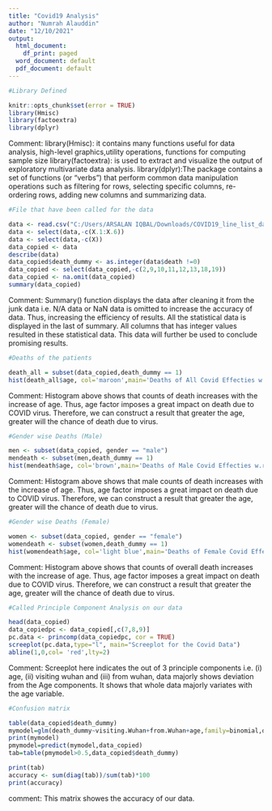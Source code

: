 ---
title: "Covid19 Analysis"
author: "Numrah Alauddin"
date: "12/10/2021"
output:
  html_document:
    df_print: paged
  word_document: default
  pdf_document: default
---
```{r}
#Library Defined

knitr::opts_chunk$set(error = TRUE)
library(Hmisc)
library(factoextra)
library(dplyr)
```


Comment:
library(Hmisc): it contains many functions useful for data analysis, high-level graphics,utility operations, functions for computing sample size 
library(factoextra): is used to extract and visualize the output of exploratory multivariate data analysis.
library(dplyr):The package contains a set of functions (or “verbs”) that perform common data manipulation operations such as filtering for rows, selecting specific columns, re-ordering rows, adding new columns and summarizing data.


```{r}
#File that have been called for the data

data <- read.csv("C:/Users/ARSALAN IQBAL/Downloads/COVID19_line_list_data.csv")
data <- select(data,-c(X.1:X.6))
data <- select(data,-c(X))
data_copied <- data
describe(data)
data_copied$death_dummy <- as.integer(data$death !=0)
data_copied <- select(data_copied,-c(2,9,10,11,12,13,18,19))
data_copied <- na.omit(data_copied)
summary(data_copied)
```


Comment:
Summary() function displays the data after cleaning it from the junk data i.e. N/A data or NaN data is omitted to increase the accuracy of data. Thus, increasing the efficiency of results.
All the statistical data is displayed in the last of summary. All columns that has integer values resulted in these statistical data. This data will further be used to conclude promising results.




```{r}
#Deaths of the patients

death_all = subset(data_copied,death_dummy == 1)
hist(death_all$age, col='maroon',main='Deaths of All Covid Effecties w.r.t Age',xlab="Age")
```


Comment:
Histogram above shows that counts of death increases with the increase of age. Thus, age factor imposes a great impact on death due to COVID virus. Therefore, we can construct a result that greater the age, greater will the chance of death due to virus.



```{r}
#Gender wise Deaths (Male)

men <- subset(data_copied, gender == "male")
mendeath <- subset(men,death_dummy == 1)
hist(mendeath$age, col='brown',main='Deaths of Male Covid Effecties w.r.t Age',xlab="Age")
```



Comment:
Histogram above shows that male counts of death increases with the increase of age. Thus, age factor imposes a great impact on death due to COVID virus. Therefore, we can construct a result that greater the age, greater will the chance of death due to virus.







```{R}
#Gender wise Deaths (Female)

women <- subset(data_copied, gender == "female")
womendeath <- subset(women,death_dummy == 1)
hist(womendeath$age, col='light blue',main='Deaths of Female Covid Effecties w.r.t Age',xlab="Age")
```



Comment:
Histogram above shows that counts of overall death increases with the increase of age. Thus, age factor imposes a great impact on death due to COVID virus. Therefore, we can construct a result that greater the age, greater will the chance of death due to virus.





```{R}
#Called Principle Component Analysis on our data

head(data_copied)
data_copiedpc <- data_copied[,c(7,8,9)]
pc.data <- princomp(data_copiedpc, cor = TRUE)
screeplot(pc.data,type="l", main="Screeplot for the Covid Data")
abline(1,0,col= 'red',lty=2)
```



Comment:
Screeplot here indicates the out of 3 principle components i.e. (i) age, (ii) visiting wuhan and (iii) from wuhan, data majorly shows deviation from the Age components. It shows that whole data majorly variates with the age variable.


```{r}
#Confusion matrix

table(data_copied$death_dummy)
mymodel=glm(death_dummy~visiting.Wuhan+from.Wuhan+age,family=binomial,data_copied)
print(mymodel)
pmymodel=predict(mymodel,data_copied)
tab=table(pmymodel>0.5,data_copied$death_dummy)

print(tab)
accuracy <- sum(diag(tab))/sum(tab)*100
print(accuracy)
```

comment: This matrix showes the accuracy of our data.
